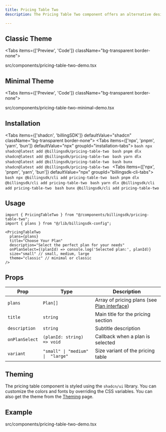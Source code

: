 ```yaml
---
title: Pricing Table Two
description: The Pricing Table Two component offers an alternative design approach for pricing displays. You can use this component to display your pricing plans in an alternative way.

---
```


## Classic Theme

<Tabs items={['Preview', 'Code']} className="bg-transparent border-none">
  <Tab value="Preview" className="border-none bg-transparent p-0 mt-3">
    <PreviewComponents registryName="pricing-table-two">
      <PricingTableTwoDemo />
    </PreviewComponents>
  </Tab>

  <Tab value="Code" className="mt-3">
    <include cwd lang="tsx" meta='title="src/components/pricing-table-two-demo.tsx"'>src/components/pricing-table-two-demo.tsx</include>
  </Tab>
</Tabs>

## Minimal Theme

<Tabs items={['Preview', 'Code']} className="bg-transparent border-none">
  <Tab value="Preview" className="border-none bg-transparent p-0 mt-3">
    <PreviewComponents registryName="pricing-table-two">
      <PricingTableTwoMinimalDemo />
    </PreviewComponents>
  </Tab>


  <Tab value="Code" className="mt-3">
    <include cwd lang="tsx" meta='title="src/components/pricing-table-two-minimal-demo.tsx"'>src/components/pricing-table-two-minimal-demo.tsx</include>
  </Tab>
</Tabs>


## Installation

<Tabs items={['shadcn', 'billingSDK']} defaultValue="shadcn" className="bg-transparent border-none">
  <Tab value="shadcn" className="border-none bg-transparent p-0 mt-3">
    <Tabs items={['npx', 'pnpm', 'yarn', 'bun']} defaultValue="npx" groupId="installation-tabs">
      <Tab value="npx">
        ```bash
        npx shadcn@latest add @billingsdk/pricing-table-two
        ```
      </Tab>
      <Tab value="pnpm">
        ```bash
        pnpm dlx shadcn@latest add @billingsdk/pricing-table-two
        ```
      </Tab>
      <Tab value="yarn">
        ```bash
        yarn dlx shadcn@latest add @billingsdk/pricing-table-two
        ```
      </Tab>
      <Tab value="bun">
        ```bash
        bunx shadcn@latest add @billingsdk/pricing-table-two
        ```
      </Tab>
    </Tabs>
  </Tab>
  <Tab value="billingSDK" className="border-none bg-transparent p-0 mt-3">
    <Tabs items={['npx', 'pnpm', 'yarn', 'bun']} defaultValue="npx" groupId="billingsdk-cli-tabs">
      <Tab value="npx">
        ```bash
        npx @billingsdk/cli add pricing-table-two
        ```
      </Tab>
      <Tab value="pnpm">
        ```bash
        pnpm dlx @billingsdk/cli add pricing-table-two
        ```
      </Tab>
      <Tab value="yarn">
        ```bash
        yarn dlx @billingsdk/cli add pricing-table-two
        ```
      </Tab>
      <Tab value="bun">
        ```bash
        bunx @billingsdk/cli add pricing-table-two
        ```
      </Tab>
    </Tabs>
  </Tab>
</Tabs>


## Usage

```tsx
import { PricingTableTwo } from "@/components/billingsdk/pricing-table-two";
import { plans } from "@/lib/billingsdk-config";
```

```tsx
<PricingTableTwo 
  plans={plans}
  title="Choose Your Plan"
  description="Select the perfect plan for your needs"
  onPlanSelect={(planId) => console.log('Selected plan:', planId)}
  size="small" // small, medium, large
  theme="classic" // minimal or classic
/>
```

## Props

| Prop | Type | Description |
|------|------|-------------|
| `plans` | `Plan[]` | Array of pricing plans (see [Plan interface](/docs/interfaces#plan-interface)) |
| `title` | `string` | Main title for the pricing section |
| `description` | `string` | Subtitle description |
| `onPlanSelect` | `(planId: string) => void` | Callback when a plan is selected |
| `variant` | `"small" \| "medium" \|  "large"` | Size variant of the pricing table |

## Theming

The pricing table component is styled using the `shadcn/ui` library. You can customize the colors and fonts by overriding the CSS variables. You can also get the theme from the [Theming](/docs/theming) page.



## Example
<include cwd lang="tsx" meta='title="src/components/pricing-table-two-demo.tsx"'>src/components/pricing-table-two-demo.tsx</include>
